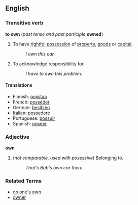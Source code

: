 ==English==
===Transitive verb===
'''to own''' (''past tense and past participle'' '''owned''')

#To have [[rightful]] [[possession]] of [[property]], [[goods]] or [[capital]].
#: ''I own this car.''
#To acknowledge responsibility for.
#: ''I have to own this problem.''

====Translations====
*Finnish: [[omistaa]]
*French: [[posséder]]
*German: [[besitzen]]
*Italian: [[possedere]]
*Portuguese: [[possuir]]
*Spanish: [[poseer]]

===Adjective===
'''own'''

# (''not comparable, used with posessive'') Belonging to.
#: ''That's Bob's own car there.''

===Related Terms===
*[[on one's own]]
*[[owner]]